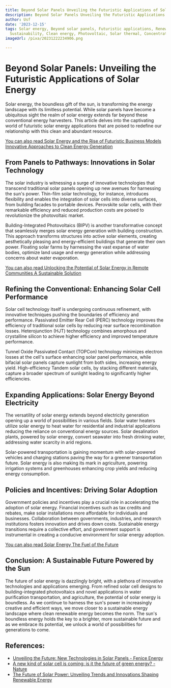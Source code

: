 ```yaml
---
title: Beyond Solar Panels Unveiling the Futuristic Applications of Solar Energy
description: Beyond Solar Panels Unveiling the Futuristic Applications of Solar Energy
author: Usf
date: '2023-12-15'
tags: Solar energy, Beyond solar panels, Futuristic applications, Renewable energy,
  Sustainability, Clean energy, Photovoltaic, Solar thermal, Concentrated solar power
imageUrl: /pixa/20231222234906.png

---
```

# Beyond Solar  Panels: Unveiling  the Futuristic Applications of Solar Energy

Solar energy, the boundless gift of the sun, is transforming the energy landscape with its limitless potential. While solar panels  have become a ubiquitous sight the  realm of solar energy extends far beyond these conventional energy harvesters. This article delves into the captivating world of futuristic solar energy applications  that are poised to redefine our relationship with this  clean and abundant resource.

[You can also read Solar Energy and the Rise of Futuristic Business Models Innovative Approaches  to Clean Energy Generation](Solar%20Energy%20and%20the%20Rise%20of%20Futuristic%20Business%20Models%20Innovative%20Approaches%20to%20Clean%20Energy%20Generation)


## From Panels to  Pathways: Innovations in  Solar Technology

The solar industry is witnessing  a surge  of innovative technologies  that transcend traditional solar  panels opening up new avenues for harnessing the sun's power. Thin-film solar technology, for instance,  introduces flexibility and enables the integration of solar cells into diverse surfaces, from building facades to portable devices. Perovskite solar  cells,  with their remarkable efficiency and reduced production costs are poised to revolutionize  the photovoltaic market.

Building-Integrated Photovoltaics (BIPV) is another transformative concept that seamlessly merges  solar energy generation with building construction. This approach  transforms structures into active solar elements, creating aesthetically pleasing and energy-efficient buildings that generate their own power. Floating solar farms  by harnessing the vast  expanse of water bodies, optimize land usage and energy  generation while addressing concerns about water evaporation.

[You can also read Unlocking the Potential of Solar Energy in Remote Communities A Sustainable Solution](Unlocking%20the%20Potential%20of%20Solar%20Energy%20in%20Remote%20Communities%20A%20Sustainable%20Solution)


## Refining the Conventional:  Enhancing Solar Cell Performance

Solar cell technology itself is undergoing continuous refinement, with innovative techniques pushing the  boundaries of efficiency and performance. Passivated Emitter Rear Cell (PERC) technology improves the  efficiency of traditional solar cells by reducing rear surface recombination  losses.  Heterojunction (HJT) technology combines amorphous and crystalline silicon to achieve higher efficiency and improved temperature performance.

Tunnel Oxide Passivated Contact  (TOPCon) technology minimizes electron losses  at  the cell's  surface  enhancing solar panel performance, while bifacial solar  panels capture sunlight from both sides, increasing energy yield. High-efficiency Tandem solar cells, by  stacking different materials, capture  a broader spectrum of  sunlight leading to significantly higher efficiencies.

## Expanding Applications: Solar Energy Beyond Electricity

The  versatility of solar energy extends beyond electricity generation opening up a world of possibilities in various fields. Solar  water heaters utilize solar  energy to heat water for residential and industrial applications reducing the reliance on conventional energy sources. Solar desalination plants, powered by solar energy, convert seawater into fresh drinking water, addressing water scarcity  in arid regions.

Solar-powered transportation is gaining  momentum with solar-powered vehicles and charging stations paving the way for a greener transportation future. Solar energy is also making its  mark in agriculture, powering irrigation systems and  greenhouses enhancing crop yields and reducing energy consumption.

## Policies and Incentives: Driving Solar Adoption

Government policies and incentives play a crucial role in accelerating  the adoption of solar energy. Financial incentives such as  tax credits and rebates, make solar installations more affordable  for individuals and businesses. Collaboration  between governments, industries, and research institutions fosters innovation and drives down costs. Sustainable energy transitions  require a collective  effort, and government support is instrumental in creating a conducive environment for solar energy adoption.

[You can also  read Solar Energy The Fuel of the Future](Solar%20Energy%20The%20Fuel%20of%20the%20Future)


## Conclusion: A Sustainable Future Powered  by the Sun

The future of solar energy is dazzlingly bright, with  a plethora of innovative  technologies  and applications emerging. From refined solar cell designs to building-integrated photovoltaics and novel applications  in water purification transportation, and agriculture, the potential of solar energy is boundless. As  we continue to  harness the sun's power in increasingly creative and efficient ways, we move closer to a sustainable energy landscape where clean renewable  energy  becomes the norm. The sun's boundless  energy holds the key to a brighter, more sustainable future and as we embrace  its potential, we unlock a world of possibilities for  generations to come.

## References:
- [Unveiling the Future: New Technologies in Solar Panels - Fenice Energy](https://feniceenergy.com/unveiling-the-future-new-technologies-in-solar-panels/)
- [A new kind of solar cell is coming: is it the future of green energy? - Nature](https://www.nature.com/articles/d41586-023-03714-y)
- [The Future of Solar Power: Unveiling Trends and Innovations Shaping Renewable Energy](https://solarlink.com.pk/the-future-of-solar-power-unveiling-trends-and-innovations-shaping-renewable-energy/)
